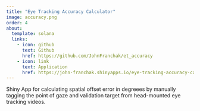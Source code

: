 ```yaml
---
title: "Eye Tracking Accuracy Calculator"
image: accuracy.png
order: 4
about:
  template: solana
  links:
    - icon: github
      text: Github
      href: https://github.com/JohnFranchak/et_accuracy
    - icon: link
      text: Application
      href: https://john-franchak.shinyapps.io/eye-tracking-accuracy-calculator/
---
```


Shiny App for calculating spatial offset error in degreees by manually tagging the point of gaze and validation target from head-mounted eye tracking videos. 
